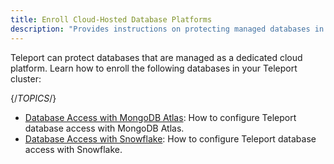 ```yaml
---
title: Enroll Cloud-Hosted Database Platforms
description: "Provides instructions on protecting managed databases in your infrastructure with Teleport."
---
```


Teleport can protect databases that are managed as a dedicated cloud platform.
Learn how to enroll the following databases in your Teleport cluster:

{/*TOPICS*/}

- [Database Access with MongoDB Atlas](enroll-managed-databases/mongodb-atlas.mdx): How to configure Teleport database access with MongoDB Atlas.
- [Database Access with Snowflake](enroll-managed-databases/snowflake.mdx): How to configure Teleport database access with Snowflake.
